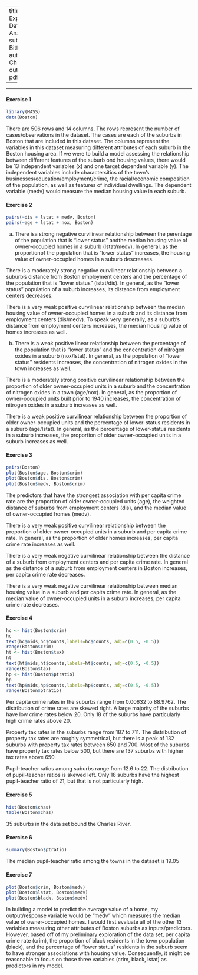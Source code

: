 
---
title: "Lab 1: Exploratory Data Analysis"
subtitle: "This Bitter Earth"
author: "Alice Chang"
output: pdf_document

---

* * *

#### Exercise 1

```r
library(MASS)
data(Boston)
```

There are 506 rows and 14 columns. The rows represent the number of cases/observations in the dataset. The cases are each of the suburbs in Boston that are included in this dataset. The columns represent the variables in this dataset measuring different attributes of each suburb in the Boston housing area. If we were to build a model assessing the relationship between different features of the suburb ond housing values, there would be 13 independent variables (x) and one target dependent variable (y). The independent variables include charactersitics of the town's businesses/education/employment/crime, the racial/economic composition of the population, as well as features of individual dwellings. The dependent variable (medv) would measure the median housing value in each suburb. 

#### Exercise 2

```r
pairs(~dis + lstat + medv, Boston)
pairs(~age + lstat + nox, Boston)

```



a) There isa strong negative curvilinear relationship between the perentage of the population that is “lower status” andthe median housing value of owner-occupied homes in a suburb (lstat/medv). In general, as the proportionof the population that is “lower status” increases, the housing value of owner-occupied homes in a suburb descreases.


There is a moderately strong negative curvilinear relationship between a suburb's distance from Boston employment centers and the percentage of the population that is "lower status" (lstat/dis). In general, as the "lower status" population of a suburb increases, its distance from employment centers decreases. 

There is a very weak positive curvilinear relationship between the median housing value of owner-occupied homes in a suburb and its distance from employment centers (dis/medv). To speak very generally, as a suburb's distance from employment centers increases, the median housing value of homes increases as well. 

b) There is a weak positive linear relationship between the percentage of the population that is "lower status" and the concentration of nitrogen oxides in a suburb (nox/lstat). In general, as the population of "lower status" residents increases, the concentration of nitrogen oxides in the town increases as well. 

There is a moderately strong positive curvilinear relationship between the proportion of older owner-occupied units in a suburb and the concentration of nitrogen oxides in a town (age/nox). In general, as the proportion of owner-occupied units built prior to 1940 increases, the concentration of nitrogen oxides in a suburb increases as well. 

There is a weak positive curvilinear relationship between the proportion of older owner-occupied units and the percentage of lower-status residents in a suburb (age/lstat). In general, as the percentage of lower-status residents in a suburb increases, the proportion of older owner-occupied units in a suburb increases as well. 

#### Exercise 3

```r
pairs(Boston)
plot(Boston$age, Boston$crim)
plot(Boston$dis, Boston$crim)
plot(Boston$medv, Boston$crim)

```

The predictors that have the strongest association with per capita crime rate are the proportion of older owner-occupied units (age), the weighted distance of suburbs from employment centers (dis), and the median value of owner-occupied homes (medv). 

There is a very weak positive curvilinear relationship between the proportion of older owner-occupied units in a suburb and per capita crime rate. In general, as the proportion of older homes increases, per capita crime rate increases as well. 

There is a very weak negative curvilinear relationship between the distance of a suburb from employment centers and per capita crime rate. In general as the distance of a suburb from employment centers in Boston increases, per capita crime rate decreases.

There is a very weak negative curvilinear relationship between median housing value in a suburb and per capita crime rate. In general, as the median value of owner-occupied units in a suburb increases, per capita crime rate decreases. 

#### Exercise 4

```r

hc <- hist(Boston$crim)
hc
text(hc$mids,hc$counts,labels=hc$counts, adj=c(0.5, -0.5))
range(Boston$crim)
ht <- hist(Boston$tax)
ht
text(ht$mids,ht$counts,labels=ht$counts, adj=c(0.5, -0.5))
range(Boston$tax)
hp <- hist(Boston$ptratio)
hp
text(hp$mids,hp$counts,labels=hp$counts, adj=c(0.5, -0.5))
range(Boston$ptratio)

```
Per capita crime rates in the suburbs range from 0.00632 to 88.9762. The distribution of crime rates are skewed right. A large majority of the suburbs have low crime rates below 20. Only 18 of the suburbs have particularly high crime rates above 20. 

Property tax rates in the suburbs range from 187 to 711. The distribution of property tax rates are roughly symmetrical, but there is a peak of 132 suburbs with property tax rates between 650 and 700. Most of the suburbs have property tax rates below 500, but there are 137 suburbs with higher tax rates above 650. 

Pupil-teacher ratios among suburbs range from 12.6 to 22. The distribution of pupil-teacher ratios is skewed left. Only 18 suburbs have the highest pupil-teacher ratio of 21, but that is not particularly high. 

#### Exercise 5

```r
hist(Boston$chas)
table(Boston$chas)
```

35 suburbs in the data set bound the Charles River.

#### Exercise 6

```r
summary(Boston$ptratio)
```

The median pupil-teacher ratio among the towns in the dataset is 19.05

#### Exercise 7

```r
plot(Boston$crim, Boston$medv)
plot(Boston$lstat, Boston$medv)
plot(Boston$black, Boston$medv)
```

In building a model to predict the average value of a home, my output/response variable would be "medv" which measures the median value of owner-occupied homes. I would first evaluate all of the other 13 variables measuring other attributes of Boston suburbs as inputs/predictors. However, based off of my 
preliminary exploration of the data set, per capita crime rate (crim), the proportion of black residents in the town population (black), and the percentage of "lower status" residents in the suburb seem to have stronger associations with housing value. Consequently, it might be reasonable to focus on those three variables (crim, black, lstat) as predictors in my model.  